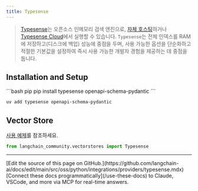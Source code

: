 ```yaml
---
title: Typesense
---
```


> [Typesense](https://typesense.org)는 오픈소스 인메모리 검색 엔진으로,
> [자체 호스팅](https://typesense.org/docs/guide/install-typesense.html#option-2-local-machine-self-hosting)하거나
> [Typesense Cloud](https://cloud.typesense.org/)에서 실행할 수 있습니다.
> `Typesense`는 전체 인덱스를 RAM에 저장하고(디스크에 백업) 성능에 중점을 두며,
> 사용 가능한 옵션을 단순화하고 적절한 기본값을 설정하여 즉시 사용 가능한 개발자 경험을 제공하는 데 중점을 둡니다.

## Installation and Setup


<CodeGroup>
```bash pip
pip install typesense openapi-schema-pydantic
```

```bash uv
uv add typesense openapi-schema-pydantic
```
</CodeGroup>

## Vector Store

[사용 예제](/oss/python/integrations/vectorstores/typesense)를 참조하세요.

```python
from langchain_community.vectorstores import Typesense
```

---

<Callout icon="pen-to-square" iconType="regular">
    [Edit the source of this page on GitHub.](https://github.com/langchain-ai/docs/edit/main/src/oss/python/integrations/providers/typesense.mdx)
</Callout>
<Tip icon="terminal" iconType="regular">
    [Connect these docs programmatically](/use-these-docs) to Claude, VSCode, and more via MCP for    real-time answers.
</Tip>
